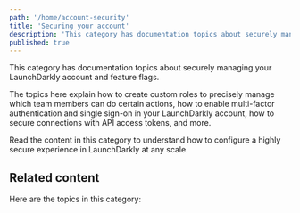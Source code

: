```yaml
---
path: '/home/account-security'
title: 'Securing your account'
description: 'This category has documentation topics about securely managing your LaunchDarkly account and feature flags.'
published: true
---
```


This category has documentation topics about securely managing your LaunchDarkly account and feature flags.

The topics here explain how to create custom roles to precisely manage which team members can do certain actions, how to enable multi-factor authentication and single sign-on in your LaunchDarkly account, how to secure connections with API access tokens, and more.

Read the content in this category to understand how to configure a highly secure experience in LaunchDarkly at any scale.


## Related content

Here are the topics in this category:

<ChildPageList path="/home/account-security" unsorted="true" />
